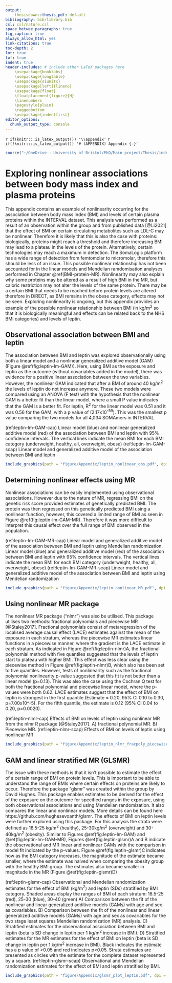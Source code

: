 ```yaml
---
output: 
    thesisdown::thesis_pdf: default
bibliography: bib/library.bib
csl: csl/nature.csl
space_betwee_paragraphs: true
fig_caption: true
always_allow_html: yes
link-citations: true
toc-depth: 2
lot: true
lof: true
indent: true
header-includes: # include other LaTeX packages here
    \usepackage{booktabs}
    \usepackage{longtable}
    \usepackage{siunitx}
    \usepackage[left]{lineno}
    \usepackage{float}
    \floatplacement{figure}{H}
    \linenumbers
    \pagestyle{plain}
    \raggedbottom 
    \usepackage{indentfirst}
editor_options: 
  chunk_output_type: console
---
```

`r if(knitr:::is_latex_output()) '\\appendix'`
`r if(!knitr:::is_latex_output()) '# (APPENDIX) Appendix {-}'` 
<!--
If you feel it necessary to include an appendix, it goes here.
-->
```r
source("~/OneDrive - University of Bristol/PhD/Main project/Thesis/index/packages.R")
```
# Exploring nonlinear associations between body mass index and plasma proteins {#Appendix-A}
This appendix contains an example of nonlinearity occurring for the association between body mass index (BMI) and levels of certain plasma proteins within the INTERVAL dataset. This analysis was performed as a result of an observation within the group and from published data [@Li2021] that the effect of BMI on certain circulating metabolites such as LDL-C may be nonlinear. Therefore it is likely that this is also the case with proteins: biologically, proteins might reach a threshold and therefore increasing BMI may lead to a plateau in the levels of the protein. Alternatively, certain technologies may reach a maximum in detection. The SomaLogic platform has a wide range of detection from femtomolar to micromolar, therefore this should be less of an issue. This possible nonlinear relationship has not been accounted for in the linear models and Mendelian ramdomisation analyses performed in Chapter \@ref(BMI-protein-MR). Nonlinearity may also explain why some proteins may be altered as a result of high BMI in the MR, but caloric restriction may not alter the levels of the same protein. There may be a certain BMI that needs to be reached before protein levels are altered therefore in DiRECT, as BMI remains in the obese category, effects may not be seen. Exploring nonlinearity is ongoing, but this appendix provides an example of the possible nonlinear relationship between BMI (in kg/m^2^ so that it is biologically meaningful and effects can be related back to the NHS BMI categories) and levels of leptin. 

## Observational association between BMI and leptin 
The association between BMI and leptin was explored observationally using both a linear model and a nonlinear generalized additive model (GAM) (Figure \@ref(fig:leptin-lm-GAM)). Here, using BMI as the exposure and leptin as the outcome (without covariables added in the model), there was evidence for a positive linear association between the two variables. However, the nonlinear GAM indicated that after a BMI of around 40 kg/m^2^ the levels of leptin do not increase anymore. These two models were compared using an ANOVA (F test) with the hypothesis that the nonlinear GAM is a better fit than the linear model, where a small P value indicates that the GAM is a better fit. For leptin, R^2^ for the linear model was 0.51 and it was 0.56 for the GAM, with a p value of (2.17x10^-59^). This was the smallest p value comparing the two models for all 4,034 SOMAmers in INTERVAL.

(ref:leptin-lm-GAM-cap) Linear model (blue) and nonlinear generalized additive model (red) of the association between BMI and leptin with 95% confidence intervals. The vertical lines indicate the mean BMI for each BMI category (underweight, healthy, all, overweight, obese)
(ref:leptin-lm-GAM-scap) Linear model and generalized additive model of the association between BMI and leptin
```r
include_graphics(path = "figure/Appendix/leptin_nonlinear_obs.pdf", dpi = NA)
```

## Determining nonlinear effects using MR
Nonlinear associations can be easily implemented using observational associations. However due to the nature of MR, regressing BMI on the genetic risk score provided estimates of genetically predicted BMI. The protein was then regressed on this genetically predicted BMI using a nonlinear function, however, this covered a limited range of BMI as seen in Figure \@ref(fig:leptin-lm-GAM-MR). Therefore it was more difficult to interpret this causal effect over the full range of BMI observed in the population.

(ref:leptin-lm-GAM-MR-cap) Linear model and generalized additive model of the association between BMI and leptin using Mendelian randomization. Linear model (blue) and generalized additive model (red) of the association between BMI and leptin with 95% confidence intervals. The vertical lines indicate the mean BMI for each BMI category (underweight, healthy, all, overweight, obese)
(ref:leptin-lm-GAM-MR-scap) Linear model and generalized additive model of the association between BMI and leptin using Mendelian randomization
```r
include_graphics(path = "figure/Appendix/leptin_nonlinear_MR.pdf", dpi = NA)
```

## Using nonlinear MR package
The nonlinear MR package ("nlmr") was also be utilised. This package utilises two methods: fractional polynomials and piecewise MR [@Staley2017]. Fractional polynomials consist of metaregression of the localised average causal effect (LACE) estimates against the mean of the exposure in each stratum, whereas the piecewise MR estimates linear functions in a piecewise manner, where the gradient is the LACE estimate in each stratum. As indicated in Figure \@ref(fig:leptin-nlmr)A, the fractional polynomial method with five quantiles suggested that the levels of leptin start to plateau with higher BMI. This effect was less clear using the piecewise method in Figure \@ref(fig:leptin-nlmr)B, which also has been set to five quantiles. However, tests of nonlinearity such as the fractional polynomial nonlinearity p-value suggested that this fit is not better than a linear model (p=0.13). This was also the case using the Cochran Q test for both the fractional polynomial and piecewise linear model, where the p-values were both 0.62. LACE estimates suggest that the effect of BMI on leptin is strongest in the first quantile (Estimate = 0.20, 95% CI 0.10 to 0.30, p=7.00x10^-5). For the fifth quantile, the estimate  is 0.12 (95% CI 0.04 to 0.20, p=0.0020).

(ref:leptin-nlmr-cap) Effects of BMI on levels of leptin using nonlinear MR from the nlmr R package [@Staley2017]. A) fractional polynomial MR. B) Piecewise MR.
(ref:leptin-nlmr-scap) Effects of BMI on levels of leptin using nonlinear MR
```r
include_graphics(path = "figure/Appendix/leptin_nlmr_fracpoly_piecewise.pdf", dpi = NA)
```

## GAM and linear stratified MR (GLSMR)
The issue with these methods is that it isn't possible to estimate the effect of a certain range of BMI on protein levels. This is important to be able to understand the range of BMIs where certain effects on proteins are likely to occur. Therefore the package "glsmr" was created within the group by David Hughes. This package enables estimates to be derived for the effect of the exposure on the outcome for specified ranges in the exposure, using both observational associations and using Mendelian randomization. It also compares the linear and nonlinear models. More details can be found here https://github.com/hughesevoanth/glsmr. The effects of BMI on leptin levels were further explored using this package. For this analysis the strata were defined as 18.5-25 kg/m^2^ (healthy), 25-30kg/m^2^ (overweight) and 30-40kg/m^2^ (obesity). Similar to Figures \@ref(fig:leptin-lm-GAM) and \@ref(fig:leptin-lm-GAM-MR), Figures \@ref(fig:leptin-glsmr)A and B indicate the observational and MR linear and nonlinear GAMs with the comparison in model fit indicated by the p-values. Figure \@ref(fig:leptin-glsmr)C indicates how as the BMI category increases, the magnitude of the estimate became smaller, where the estimate was halved when comparing the obesity group with the healthy BMI group. The estimates also became smaller in magnitude in the MR (Figure \@ref(fig:leptin-glsmr)D)

(ref:leptin-glsmr-cap) Observational and Mendelian randomization estimates for the effect of BMI (kg/m^2^) and leptin (SDs) stratified by BMI category. Shaded areas display the ranges of BMI of each stratum: 18.5-25 (red), 25-30 (blue), 30-40 (green) A) Comparison between the fit of the nonlinear and linear generalized additive models (GAMs) with age and sex as covariables.  B) Comparison between the fit of the nonlinear and linear generalized additive models (GAMs) with age and sex as covariables for the two stage least squares Mendelian randomization (MR) analysis. C) Stratified estimates for the observational association between BMI and leptin (beta is SD change in leptin per 1 kg/m^2^ increase in BMI). D) Stratified estimates for the MR estimates for the effect of BMI on leptin (beta is SD change in leptin per 1 kg/m^2^ increase in BMI). Black indicates the estimate has a p value of >0.05 and red indicates p<0.05. Strata estimates are presented as circles with the estimate for the complete dataset represented by a square.
(ref:leptin-glsmr-scap) Observational and Mendelian randomization estimates for the effect of BMI and leptin stratified by BMI.
```r
include_graphics(path = "figure/Appendix/glsmr_plot_leptin.pdf", dpi = NA)
```

